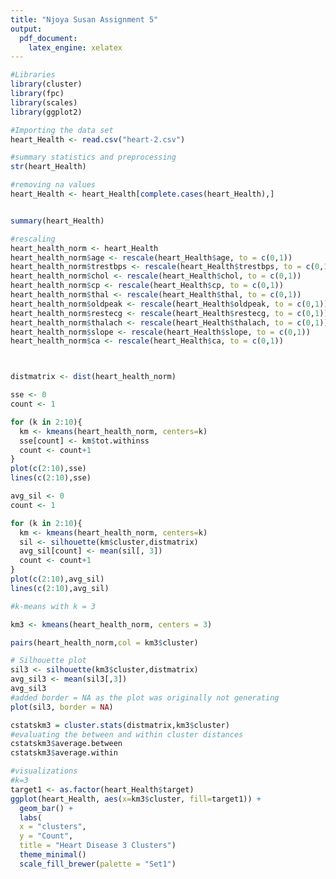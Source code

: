 ```yaml
---
title: "Njoya Susan Assignment 5"
output:
  pdf_document:
    latex_engine: xelatex
---
```


```r
#Libraries 
library(cluster)
library(fpc)
library(scales)
library(ggplot2)
```

```r
#Importing the data set 
heart_Health <- read.csv("heart-2.csv")
```

```r
#summary statistics and preprocessing 
str(heart_Health)

#removing na values
heart_Health <- heart_Health[complete.cases(heart_Health),]


summary(heart_Health)

```




```r

#rescaling 
heart_health_norm <- heart_Health
heart_health_norm$age <- rescale(heart_Health$age, to = c(0,1))
heart_health_norm$trestbps <- rescale(heart_Health$trestbps, to = c(0,1))
heart_health_norm$chol <- rescale(heart_Health$chol, to = c(0,1))
heart_health_norm$cp <- rescale(heart_Health$cp, to = c(0,1))
heart_health_norm$thal <- rescale(heart_Health$thal, to = c(0,1))
heart_health_norm$oldpeak <- rescale(heart_Health$oldpeak, to = c(0,1))
heart_health_norm$restecg <- rescale(heart_Health$restecg, to = c(0,1))
heart_health_norm$thalach <- rescale(heart_Health$thalach, to = c(0,1))
heart_health_norm$slope <- rescale(heart_Health$slope, to = c(0,1))
heart_health_norm$ca <- rescale(heart_Health$ca, to = c(0,1))



distmatrix <- dist(heart_health_norm)


```


```r
sse <- 0
count <- 1

for (k in 2:10){
  km <- kmeans(heart_health_norm, centers=k)
  sse[count] <- km$tot.withinss
  count <- count+1
}
plot(c(2:10),sse)
lines(c(2:10),sse)

```

```r
avg_sil <- 0
count <- 1 

for (k in 2:10){
  km <- kmeans(heart_health_norm, centers=k)
  sil <- silhouette(km$cluster,distmatrix)
  avg_sil[count] <- mean(sil[, 3])
  count <- count+1
}
plot(c(2:10),avg_sil)
lines(c(2:10),avg_sil)
```


```r
#k-means with k = 3

km3 <- kmeans(heart_health_norm, centers = 3) 

pairs(heart_health_norm,col = km3$cluster)

```

```r
# Silhouette plot
sil3 <- silhouette(km3$cluster,distmatrix)
avg_sil3 <- mean(sil3[,3])
avg_sil3
#added border = NA as the plot was originally not generating
plot(sil3, border = NA)

```

```r
cstatskm3 = cluster.stats(distmatrix,km3$cluster) 
#evaluating the between and within cluster distances
cstatskm3$average.between
cstatskm3$average.within

```


```r
#visualizations 
#k=3
target1 <- as.factor(heart_Health$target)
ggplot(heart_Health, aes(x=km3$cluster, fill=target1)) +
  geom_bar() +
  labs(
  x = "clusters",
  y = "Count",
  title = "Heart Disease 3 Clusters")
  theme_minimal()
  scale_fill_brewer(palette = "Set1")
```

